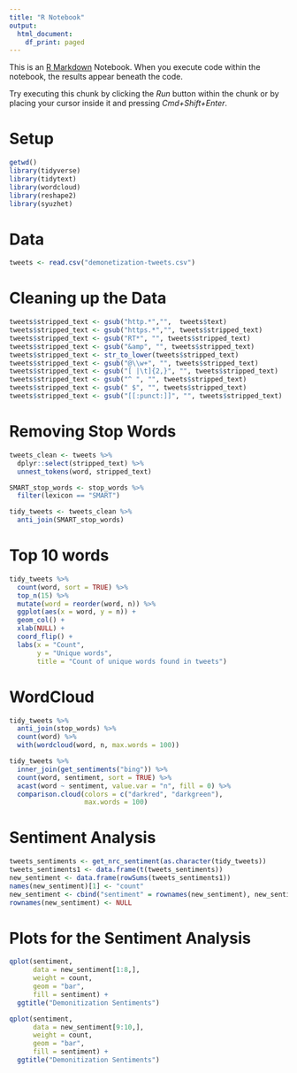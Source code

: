```yaml
---
title: "R Notebook"
output:
  html_document:
    df_print: paged
---
```


This is an [R Markdown](http://rmarkdown.rstudio.com) Notebook. When you execute code within the notebook, the results appear beneath the code. 

Try executing this chunk by clicking the *Run* button within the chunk or by placing your cursor inside it and pressing *Cmd+Shift+Enter*. 

# Setup

```r
getwd()
library(tidyverse)
library(tidytext)
library(wordcloud)
library(reshape2)
library(syuzhet)
```

# Data

```r
tweets <- read.csv("demonetization-tweets.csv")
```

# Cleaning up the Data

```r
tweets$stripped_text <- gsub("http.*","",  tweets$text)
tweets$stripped_text <- gsub("https.*","", tweets$stripped_text)
tweets$stripped_text <- gsub("RT*", "", tweets$stripped_text)
tweets$stripped_text <- gsub("&amp", "", tweets$stripped_text)
tweets$stripped_text <- str_to_lower(tweets$stripped_text)
tweets$stripped_text <- gsub("@\\w+", "", tweets$stripped_text)
tweets$stripped_text <- gsub("[ |\t]{2,}", "", tweets$stripped_text)
tweets$stripped_text <- gsub("^ ", "", tweets$stripped_text)
tweets$stripped_text <- gsub(" $", "", tweets$stripped_text)
tweets$stripped_text <- gsub("[[:punct:]]", "", tweets$stripped_text)
```

# Removing Stop Words

```r
tweets_clean <- tweets %>%
  dplyr::select(stripped_text) %>%
  unnest_tokens(word, stripped_text)

SMART_stop_words <- stop_words %>% 
  filter(lexicon == "SMART")

tidy_tweets <- tweets_clean %>%
  anti_join(SMART_stop_words)
```

# Top 10 words

```r
tidy_tweets %>%
  count(word, sort = TRUE) %>%
  top_n(15) %>%
  mutate(word = reorder(word, n)) %>%
  ggplot(aes(x = word, y = n)) +
  geom_col() +
  xlab(NULL) +
  coord_flip() +
  labs(x = "Count",
       y = "Unique words",
       title = "Count of unique words found in tweets")
```

# WordCloud

```r
tidy_tweets %>%
  anti_join(stop_words) %>%
  count(word) %>%
  with(wordcloud(word, n, max.words = 100))

tidy_tweets %>%
  inner_join(get_sentiments("bing")) %>%
  count(word, sentiment, sort = TRUE) %>%
  acast(word ~ sentiment, value.var = "n", fill = 0) %>%
  comparison.cloud(colors = c("darkred", "darkgreen"),
                   max.words = 100)
```

# Sentiment Analysis

```r
tweets_sentiments <- get_nrc_sentiment(as.character(tidy_tweets))
tweets_sentiments1 <- data.frame(t(tweets_sentiments))
new_sentiment <- data.frame(rowSums(tweets_sentiments1))
names(new_sentiment)[1] <- "count"
new_sentiment <- cbind("sentiment" = rownames(new_sentiment), new_sentiment)
rownames(new_sentiment) <- NULL
```

# Plots for the Sentiment Analysis

```r
qplot(sentiment, 
      data = new_sentiment[1:8,], 
      weight = count, 
      geom = "bar",
      fill = sentiment) +
  ggtitle("Demonitization Sentiments")

qplot(sentiment, 
      data = new_sentiment[9:10,], 
      weight = count, 
      geom = "bar",
      fill = sentiment) +
  ggtitle("Demonitization Sentiments")
```



